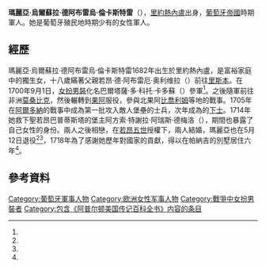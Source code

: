 {{Infobox person
| 姓名       = 瑪麗亞·烏爾蘇拉·德阿布雷烏·倫 卡斯特雷
| 原文名     = Maria Ursula d'Abreu e Lencastro
| 語系       = 
| 性別       = 女性
| 出生名     = 
| 出生日期   = 1682年
| 出生地點   = {{POR-1667}}屬巴西[[里約熱內盧|里約熱內盧]]
| 受洗       = 
| 逝世日期   = 1730年（{{Age|1682|1730}}歲）<ref name="American Biography"/>
| 逝世地點   = {{POR-1667}}阿果<ref name="American Biography"/>
| 死因       = 
| 遺體發現地 = 
| 紀念建築   = 
| 居住地     = 阿果
| 別名       = 巴爾塔薩·多·科托·卡多蘇
| 民族       = 
| 語言       = 
| 職業       = 軍人
| 活躍時期   = 1700-1714
| 年代       = 
| 宗教信仰   = 
| 配偶       = 阿方索·特謝拉·阿瑞斯·德梅洛
| 兒女       = 
| 父母       = 若昂·德·阿布雷厄·奥利维拉（父）
| 經歷       = 
}}

'''瑪麗亞·烏爾蘇拉·德阿布雷烏·倫卡斯特雷'''（{{lang-pt|Maria Ursula d'Abreu e Lencastro}}）{{BD|1682年||1730年|}}，[[里約熱內盧|里約熱內盧]]出身，[[葡萄牙帝國|葡萄牙帝國]]時期軍人。她是葡萄牙殖民地時期少有的女性軍人。

== 經歷 ==
瑪麗亞·烏爾蘇拉·德阿布雷烏·倫卡斯特雷1682年出生於里約熱內盧，是富裕家庭中的獨生女，十八歲瞞著父親若昂·德·阿布雷厄·奥利维拉（{{lang-pt|João de Abreu e Oliveira}}）前往[[里斯本|里斯本]]。在1700年9月1日，[[女扮男裝|女扮男裝]]化名巴爾塔薩·多·科托·卡多蘇（{{lang-pt|Baltasar do Couto Cardoso}}）參軍<ref name="American Biography"/>。之後隨軍前往非洲[[莫桑比克|莫桑比克]]，然後輾轉到[[果阿|果阿]]服役，參與北果阿[[比喬利姆|比喬利姆]]等地的戰事。1705年在[[阿爾多納|阿爾多納]]的戰事中成為第一批攻入敵人堡壘的士兵，次年成為{{link-pt|莫羅·德·肖爾要塞|Fortaleza do Morro de Chaul}}的[[下士|下士]]。1714年她救下聖若昂巴普蒂斯塔的堡主阿方索·特謝拉·阿瑞斯·德梅洛（{{lang-pt|Afonso Teixeira Arrais de Melo}}），期間也暴露了自己女性的身份。兩人之後相戀，在[[若昂五世|若昂五世]]授權下，兩人結婚，瑪麗亞也在5月12日退役<ref name="American Biography"/><ref name="Brasileiras celebres"/>，1718年為了感謝她歷年對國家的貢獻，得以在帕納吉的別墅居住六年<ref name="Women in Port"/>。

== 參考資料 ==
{{Reflist|2|refs=
<ref name="American Biography">{{cite book |author1=James Grant Wilson |author2=John Fiske |title=Appleton's Cyclopedia of American Biography Vol. 3 |date=1888 |publisher=D. Appleton & Co. |location=New York |page=602|url=https://archive.org/details/AppletonsCyclopediaOfAmericanBiographyVol.3 |language=en}}</ref>
<ref name="Brasileiras celebres">{{cite book |title=Brasileiras celebres |date=1862 |publisher=Livraria de B.L. Garnier |pages=109-110 |url=https://archive.org/details/brasileirascele00silvgoog |accessdate=2020-10-27 |language=pt}}</ref>
<ref name="Women in Port">{{cite book |last1=Catterall |first1=Douglas |last2=Campbell |first2=Jody |title=Women in Port: Gendering Communities, Economies, and Social Networks in Atlantic Port Cities, 1500-1800 |date=2012 |publisher=BRILL |isbn=978-90-04-23317-1 |page=279 |url=https://books.google.com/books?id=jTlGlNCGSacC |language=en}}</ref>
}}

{{Authority control}}
[[Category:葡萄牙軍事人物|Category:葡萄牙軍事人物]]
[[Category:欧洲女性军事人物|Category:欧洲女性军事人物]]
[[Category:戰爭中女扮男裝者|Category:戰爭中女扮男裝者]]
[[Category:包含《阿普尔顿美国传记百科全书》内容的条目|Category:包含《阿普尔顿美国传记百科全书》内容的条目]]
